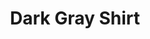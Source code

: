 ---
title: "Dark Gray Shirt"
subtitle: ""
creator: ""
categories: ["clothes"]
featuredImage: "../src/assets/images/item/clothes/DSC02916.png"
views: ["../src/assets/images/item/clothes/DSC02916.png"]
nextItem: []
---